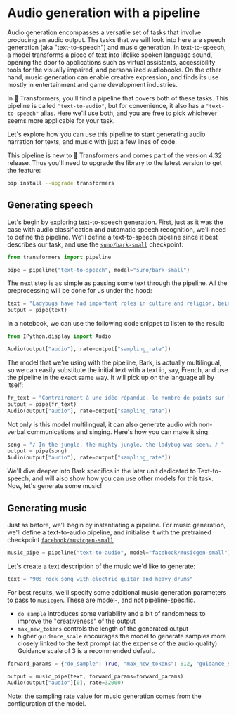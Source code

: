 # Audio generation with a pipeline

Audio generation encompasses a versatile set of tasks that involve producing an audio output. The tasks 
that we will look into here are speech generation (aka "text-to-speech") and music generation. In text-to-speech, a 
model transforms a piece of text into lifelike spoken language sound, opening the door to applications such as virtual assistants, 
accessibility tools for the visually impaired, and personalized audiobooks. 
On the other hand, music generation can enable creative expression, and finds its use mostly in entertainment and game 
development industries. 

In 🤗 Transformers, you'll find a pipeline that covers both of these tasks. This pipeline is called `"text-to-audio"`, 
but for convenience, it also has a `"text-to-speech"` alias. Here we'll use both, and you are free to pick whichever 
seems more applicable for your task. 

Let's explore how you can use this pipeline to start generating audio narration for texts, and music with just a few lines of code.

This pipeline is new to 🤗 Transformers and comes part of the version 4.32 release. Thus you'll need to upgrade the library to the latest version to get the feature:

```bash
pip install --upgrade transformers
```

## Generating speech

Let's begin by exploring text-to-speech generation. First, just as it was the case with audio classification and automatic 
speech recognition, we'll need to define the pipeline. We'll define a text-to-speech pipeline since it best describes our task, and use the [`suno/bark-small`](https://huggingface.co/suno/bark-small) checkpoint:

```python
from transformers import pipeline

pipe = pipeline("text-to-speech", model="suno/bark-small")
```

The next step is as simple as passing some text through the pipeline. All the preprocessing will be done for us under the hood: 

```python
text = "Ladybugs have had important roles in culture and religion, being associated with luck, love, fertility and prophecy. "
output = pipe(text)
```

In a notebook, we can use the following code snippet to listen to the result: 

```python
from IPython.display import Audio

Audio(output["audio"], rate=output["sampling_rate"])
```

The model that we're using with the pipeline, Bark, is actually multilingual, so we can easily substitute the initial 
text with a text in, say, French, and use the pipeline in the exact same way. It will pick up on the language all by itself:

```python
fr_text = "Contrairement à une idée répandue, le nombre de points sur les élytres d'une coccinelle ne correspond pas à son âge, ni en nombre d'années, ni en nombre de mois. "
output = pipe(fr_text)
Audio(output["audio"], rate=output["sampling_rate"])
```

Not only is this model multilingual, it can also generate audio with non-verbal communications and singing. Here's how 
you can make it sing: 

```python
song = "♪ In the jungle, the mighty jungle, the ladybug was seen. ♪ "
output = pipe(song)
Audio(output["audio"], rate=output["sampling_rate"])
```

We'll dive deeper into Bark specifics in the later unit dedicated to Text-to-speech, and will also show how you can use 
other models for this task. Now, let's generate some music!

## Generating music

Just as before, we'll begin by instantiating a pipeline. For music generation, we'll define a text-to-audio pipeline, and initialise it with the pretrained checkpoint [`facebook/musicgen-small`](https://huggingface.co/facebook/musicgen-small) 

```python
music_pipe = pipeline("text-to-audio", model="facebook/musicgen-small")
```

Let's create a text description of the music we'd like to generate:

```python
text = "90s rock song with electric guitar and heavy drums"
```

For best results, we'll specify some additional music generation parameters to pass to `musicgen`. These are model-, and 
not pipeline-specific. 

- `do_sample` introduces some variability and a bit of randomness to improve the "creativeness" of the output
- `max_new_tokens` controls the length of the generated output
- higher `guidance_scale` encourages the model to generate samples more closely linked to the text prompt (at the expense of the audio quality). Guidance scale of 3 is a recommended default.  

```python
forward_params = {"do_sample": True, "max_new_tokens": 512, "guidance_scale": 3}

output = music_pipe(text, forward_params=forward_params)
Audio(output["audio"][0], rate=32000)
```

Note: the sampling rate value for music generation comes from the configuration of the model.
